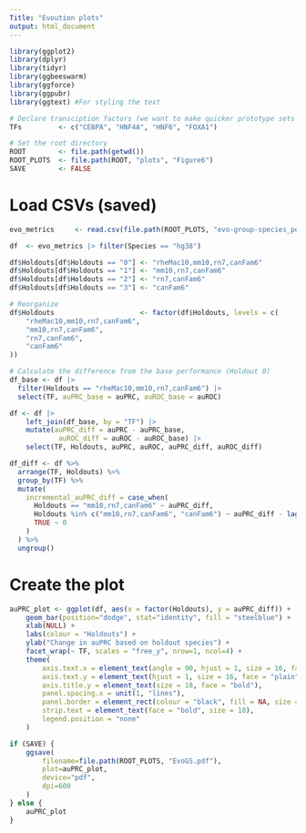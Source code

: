```yaml
---
Title: "Evoution plots"
output: html_document
---
```


```r

library(ggplot2)
library(dplyr)
library(tidyr)
library(ggbeeswarm)
library(ggforce)
library(ggpubr)
library(ggtext) #For styling the text

```
```r

# Declare transciption factors (we want to make quicker prototype sets too)
TFs         <- c("CEBPA", "HNF4A", "HNF6", "FOXA1")

# Set the root directory
ROOT        <- file.path(getwd())
ROOT_PLOTS  <- file.path(ROOT, "plots", "Figure6")
SAVE        <- FALSE

```
# Load CSVs (saved)
```r

evo_metrics     <- read.csv(file.path(ROOT_PLOTS, "evo-group-species_performance.csv"))

```
```r

df  <- evo_metrics |> filter(Species == "hg38")

df$Holdouts[df$Holdouts == "0"] <- "rheMac10,mm10,rn7,canFam6"
df$Holdouts[df$Holdouts == "1"] <- "mm10,rn7,canFam6"
df$Holdouts[df$Holdouts == "2"] <- "rn7,canFam6"
df$Holdouts[df$Holdouts == "3"] <- "canFam6"

# Reorganize
df$Holdouts                     <- factor(df$Holdouts, levels = c(
    "rheMac10,mm10,rn7,canFam6",
    "mm10,rn7,canFam6",
    "rn7,canFam6",
    "canFam6"
))

```
```r

# Calculate the difference from the base performance (Holdout 0)
df_base <- df |>
  filter(Holdouts == "rheMac10,mm10,rn7,canFam6") |>
  select(TF, auPRC_base = auPRC, auROC_base = auROC)

df <- df |>
    left_join(df_base, by = "TF") |>
    mutate(auPRC_diff = auPRC - auPRC_base,
            auROC_diff = auROC - auROC_base) |>
    select(TF, Holdouts, auPRC, auROC, auPRC_diff, auROC_diff)

df_diff <- df %>%
  arrange(TF, Holdouts) %>%
  group_by(TF) %>%
  mutate(
    incremental_auPRC_diff = case_when(
      Holdouts == "mm10,rn7,canFam6" ~ auPRC_diff,
      Holdouts %in% c("mm10,rn7,canFam6", "canFam6") ~ auPRC_diff - lag(auPRC_diff, default = 0),
      TRUE ~ 0
    )
  ) %>%
  ungroup()

```
# Create the plot
```r

auPRC_plot <- ggplot(df, aes(x = factor(Holdouts), y = auPRC_diff)) +
    geom_bar(position="dodge", stat="identity", fill = "steelblue") +
    xlab(NULL) +
    labs(colour = "Holdouts") +
    ylab("Change in auPRC based on holdout species") +
    facet_wrap(~ TF, scales = "free_y", nrow=1, ncol=4) +
    theme(
        axis.text.x = element_text(angle = 90, hjust = 1, size = 16, face = "bold"),
        axis.text.y = element_text(hjust = 1, size = 16, face = "plain"),
        axis.title.y = element_text(size = 18, face = "bold"),
        panel.spacing.x = unit(1, "lines"),
        panel.border = element_rect(colour = "black", fill = NA, size = 1.5),
        strip.text = element_text(face = "bold", size = 18),
        legend.position = "none"
    )

if (SAVE) {
    ggsave(
        filename=file.path(ROOT_PLOTS, "EvoGS.pdf"),
        plot=auPRC_plot,
        device="pdf",
        dpi=600
    )
} else {
    auPRC_plot
}

```
